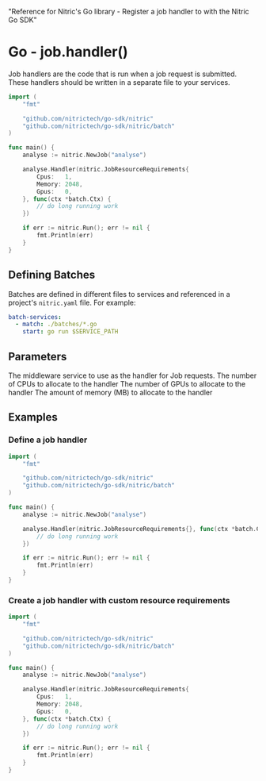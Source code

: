   "Reference for Nitric's Go library - Register a job handler to with the Nitric Go SDK"

# Go - job.handler()

Job handlers are the code that is run when a job request is submitted. These handlers should be written in a separate file to your services.

```go
import (
	"fmt"

	"github.com/nitrictech/go-sdk/nitric"
	"github.com/nitrictech/go-sdk/nitric/batch"
)

func main() {
	analyse := nitric.NewJob("analyse")

	analyse.Handler(nitric.JobResourceRequirements{
		Cpus:   1,
		Memory: 2048,
		Gpus:   0,
	}, func(ctx *batch.Ctx) {
		// do long running work
	})

	if err := nitric.Run(); err != nil {
		fmt.Println(err)
	}
}
```

## Defining Batches

Batches are defined in different files to services and referenced in a project's `nitric.yaml` file. For example:

```yaml
batch-services:
  - match: ./batches/*.go
    start: go run $SERVICE_PATH
```

## Parameters

<Properties>
  <Property name="handler" required type="JobHandler">
    The middleware service to use as the handler for Job requests.
  </Property>
  <Property name="opts" type="JobResourceRequirements" nested>
    <Property name="cpus" type="float32">
      The number of CPUs to allocate to the handler
    </Property>
    <Property name="gpus" type="int64">
      The number of GPUs to allocate to the handler
    </Property>
    <Property name="memory" type="int64">
      The amount of memory (MB) to allocate to the handler
    </Property>
  </Property>
</Properties>

## Examples

### Define a job handler

```go
import (
	"fmt"

	"github.com/nitrictech/go-sdk/nitric"
	"github.com/nitrictech/go-sdk/nitric/batch"
)

func main() {
	analyse := nitric.NewJob("analyse")

	analyse.Handler(nitric.JobResourceRequirements{}, func(ctx *batch.Ctx) {
		// do long running work
	})

	if err := nitric.Run(); err != nil {
		fmt.Println(err)
	}
}
```

### Create a job handler with custom resource requirements

```go
import (
	"fmt"

	"github.com/nitrictech/go-sdk/nitric"
	"github.com/nitrictech/go-sdk/nitric/batch"
)

func main() {
	analyse := nitric.NewJob("analyse")

	analyse.Handler(nitric.JobResourceRequirements{
		Cpus:   1,
		Memory: 2048,
		Gpus:   0,
	}, func(ctx *batch.Ctx) {
		// do long running work
	})

	if err := nitric.Run(); err != nil {
		fmt.Println(err)
	}
}
```
